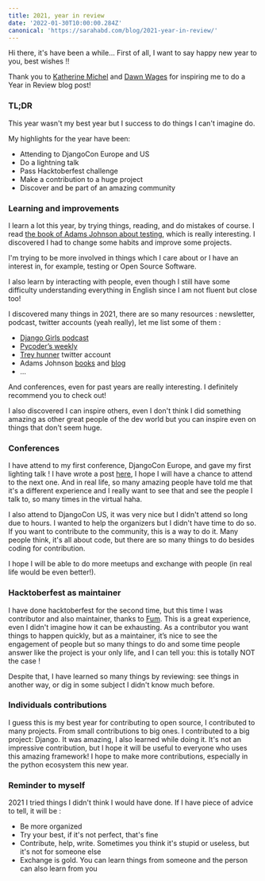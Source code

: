 ```yaml
---
title: 2021, year in review
date: '2022-01-30T10:00:00.284Z'
canonical: 'https://sarahabd.com/blog/2021-year-in-review/'
---
```


Hi there, it's have been a while... First of all, I want to say happy new year to you, best wishes !! 

Thank you to [Katherine Michel](https://github.com/KatherineMichel) and [Dawn Wages](https://github.com/dawnwages) for inspiring me to do a Year in Review blog post!

### TL;DR

This year wasn't my best year but I success to do things I can't imagine do. 

My highlights for the year have been: 

- Attending to DjangoCon Europe and US
- Do a lightning talk
- Pass Hacktoberfest challenge
- Make a contribution to a huge project
- Discover and be part of an amazing community

### Learning and improvements

I learn a lot this year, by trying things, reading, and do mistakes of course. I read [the book of Adams Johnson about testing](https://adamchainz.gumroad.com/l/suydt), which is really interesting. I discovered I had to change some habits and improve some projects. 

I'm trying to be more involved in things which I care about or I have an interest in, for example, testing or Open Source Software.

I also learn by interacting with people, even though I still have some difficulty understanding everything in English since I am not fluent but close too!

I discovered many things in 2021, there are so many resources : newsletter, podcast, twitter accounts (yeah really), let me list some of them :

- [Django Girls podcast](https://anchor.fm/djangogirls)
- [Pycoder’s weekly](https://pycoders.com/)
- [Trey hunner](https://twitter.com/treyhunner?t=iMH0ONBeIKZmXz2zgiRzkQ&s=09) twitter account
- Adams Johnson [books](https://adamj.eu/books/) and [blog](https://adamj.eu/tech/)
- ...

And conferences, even for past years are really interesting. I definitely recommend you to check out!

I also discovered I can inspire others, even I don't think I did something amazing as other great people of the dev world but you can inspire even on things that don't seem huge. 

### Conferences

I have attend to my first conference, DjangoCon Europe, and gave my first lighting talk ! I have wrote a post [here](https://sarahabd.com/blog/djangocon-europe-2021-thoughts/), I hope I will have a chance to attend to the next one. And in real life, so many amazing people have told me that it's a different experience and I really want to see that and see the people I talk to, so many times in the virtual haha. 

I also attend to DjangoCon US, it was very nice but I didn't attend so long due to hours. I wanted to help the organizers but I didn't have time to do so. If you want to contribute to the community, this is a way to do it. Many people think, it's all about code, but there are so many things to do besides coding for contribution. 

I hope I will be able to do more meetups and exchange with people (in real life would be even better!).

### Hacktoberfest as maintainer

I have done hacktoberfest for the second time, but this time I was contributor and also maintainer, thanks to [Fum](https://github.com/funbeedev). This is a great experience, even I didn't imagine how it can be exhausting. As a contributor you want things to happen quickly, but as a maintainer, it’s nice to see the engagement of people but so many things to do and some time people answer like the project is your only life, and I can tell you: this is totally NOT the case ! 

Despite that, I have learned so many things by reviewing: see things in another way, or dig in some subject I didn't know much before.

### Individuals contributions

I guess this is my best year for contributing to open source, I contributed to many projects. From small contributions to big ones. I contributed to a big project: Django. It was amazing, I also learned while doing it. It's not an impressive contribution, but I hope it will be useful to everyone who uses this amazing framework! I hope to make more contributions, especially in the python ecosystem this new year.

### Reminder to myself

2021 I tried things I didn't think I would have done. If I have piece of advice to tell, it will be :

- Be more organized
- Try your best, if it's not perfect, that's fine
- Contribute, help, write. Sometimes you think it's stupid or useless, but it's not for someone else
- Exchange is gold. You can learn things from someone and the person can also learn from you
